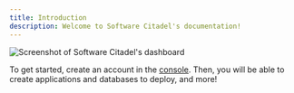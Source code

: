 ```yaml
---
title: Introduction
description: Welcome to Software Citadel's documentation!
---
```


<img
  src="screenshot.png"
  alt="Screenshot of Software Citadel's dashboard"
/>

To get started, create an account in the [console](https://console.softwarecitadel.com). Then, you will be able to create applications and databases to deploy, and more!

